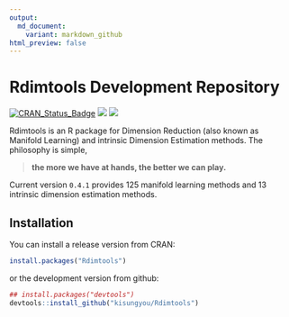```yaml
---
output:
  md_document:
    variant: markdown_github
html_preview: false
---
```


<!-- README.md is generated from README.Rmd. Please edit that file -->

# Rdimtools Development Repository

[![CRAN_Status_Badge](http://www.r-pkg.org/badges/version/Rdimtools?color=green)](https://cran.r-project.org/package=Rdimtools)
![](http://cranlogs.r-pkg.org/badges/grand-total/Rdimtools?color=blue)
![](http://cranlogs.r-pkg.org/badges/Rdimtools?color=blue)

Rdimtools is an R package for Dimension Reduction (also known as Manifold Learning) and intrinsic Dimension Estimation methods. 
The philosophy is simple,

> __the more we have at hands, the better we can play.__

Current version `0.4.1` provides 125 manifold learning methods and 13 intrinsic dimension estimation methods.

## Installation

You can install a release version from CRAN:
```r
install.packages("Rdimtools")
```

or the development version from github:
```r
## install.packages("devtools")
devtools::install_github("kisungyou/Rdimtools")
```
